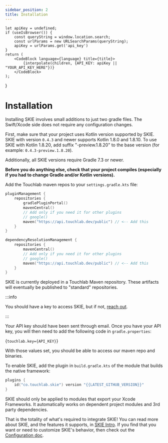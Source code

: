 ```yaml
---
sidebar_position: 2
title: Installation
---
```


    let apiKey = undefined;
    if (useIsBrowser()) {
        const queryString = window.location.search;
        const urlParams = new URLSearchParams(queryString);
        apiKey = urlParams.get('api_key')
    }
    return (
        <CodeBlock language={language} title={title}>
            {interpolate(children, {API_KEY: apiKey || "YOUR_API_KEY_HERE"})}
        </CodeBlock>
    );
}


# Installation

Installing SKIE involves small additions to just two gradle files. The Swift/Xcode side does not require any configuration changes.

First, make sure that your project uses Kotlin version supported by SKIE.
SKIE with version `0.4.3` and newer supports Kotlin 1.8.0 and 1.8.10.
To use SKIE with Kotlin 1.8.20, add suffix "-preview.1.8.20" to the base version (for example: `0.4.3-preview.1.8.20`).

Additionally, all SKIE versions require Gradle 7.3 or newer.

**Before you do anything else, check that your project compiles (especially if you had to change Gradle and/or Kotlin versions).**

Add the Touchlab maven repos to your `settings.gradle.kts` file:

```kotlin
pluginManagement {
    repositories {
        gradlePluginPortal()
        mavenCentral()
        // Add only if you need it for other plugins
        // google()
        maven("https://api.touchlab.dev/public") // <-- Add this
    }
}

dependencyResolutionManagement {
    repositories {
        mavenCentral()
        // Add only if you need it for other plugins
        // google()
        maven("https://api.touchlab.dev/public") // <-- Add this
    }
}
```

SKIE is currently deployed in a Touchlab Maven repository. These artifacts will eventually be published to "standard" repositories.

:::info

You should have a key to access SKIE, but if not, [reach out](https://touchlab.co/contact-us/).

:::

Your API key should have been sent through email. Once you have your API key, you will then need to add the following code in `gradle.properties`:

<ApiKeyInterpolatedCodeBlock
    language="properties"
    title="gradle.properties">
{`touchlab.key={API_KEY}`}
</ApiKeyInterpolatedCodeBlock>

With those values set, you should be able to access our maven repo and binaries.

To enable SKIE, add the plugin in `build.gradle.kts` of the module that builds the native framework:

```kotlin title=build.gradle.kts
plugins {
    id("co.touchlab.skie") version "{{LATEST_GITHUB_VERSION}}"
}
```

SKIE should only be applied to modules that export your Xcode Frameworks. It automatically works on dependent project modules and 3rd party dependencies.

That is the totality of what's required to integrate SKIE! You can read more about SKIE, and the features it supports, in [SKIE Intro](/docs/intro.md). If you find that you want or need to customize SKIE's behavior, then check out the [Configuration doc](/docs/Configuration/Configuration.md).
